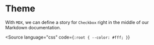 
<Meta title="Theme/Tokens" />

# Theme

With `MDX`, we can define a story for `Checkbox` right in the middle of our
Markdown documentation.

<Source
  language="css"
  code={`
    :root {
    --color: #fff;
}
  `}
></Source>
